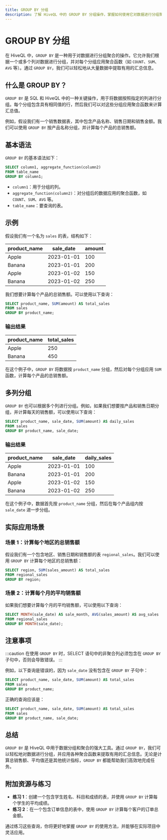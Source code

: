```yaml
---
title: GROUP BY 分组
description: 了解 HiveQL 中的 GROUP BY 分组操作，掌握如何使用它对数据进行分组聚合。
---
```


# GROUP BY 分组

在 HiveQL 中，`GROUP BY` 是一种用于对数据进行分组聚合的操作。它允许我们根据一个或多个列对数据进行分组，并对每个分组应用聚合函数（如 `COUNT`、`SUM`、`AVG` 等）。通过 `GROUP BY`，我们可以轻松地从大量数据中提取有用的汇总信息。

## 什么是 GROUP BY？

`GROUP BY` 是 SQL 和 HiveQL 中的一种关键操作，用于将数据按照指定的列进行分组。每个分组包含具有相同值的行，然后我们可以对这些分组应用聚合函数来计算汇总值。

例如，假设我们有一个销售数据表，其中包含产品名称、销售日期和销售金额。我们可以使用 `GROUP BY` 按产品名称分组，并计算每个产品的总销售额。

## 基本语法

`GROUP BY` 的基本语法如下：

```sql
SELECT column1, aggregate_function(column2)
FROM table_name
GROUP BY column1;
```

- `column1`：用于分组的列。
- `aggregate_function(column2)`：对分组后的数据应用的聚合函数，如 `COUNT`、`SUM`、`AVG` 等。
- `table_name`：要查询的表。

## 示例

假设我们有一个名为 `sales` 的表，结构如下：

| product_name | sale_date  | amount |
|--------------|------------|--------|
| Apple        | 2023-01-01 | 100    |
| Banana       | 2023-01-01 | 200    |
| Apple        | 2023-01-02 | 150    |
| Banana       | 2023-01-02 | 250    |

我们想要计算每个产品的总销售额。可以使用以下查询：

```sql
SELECT product_name, SUM(amount) AS total_sales
FROM sales
GROUP BY product_name;
```

### 输出结果

| product_name | total_sales |
|--------------|-------------|
| Apple        | 250         |
| Banana       | 450         |

在这个例子中，`GROUP BY` 将数据按 `product_name` 分组，然后对每个分组应用 `SUM` 函数，计算每个产品的总销售额。

## 多列分组

`GROUP BY` 也可以根据多个列进行分组。例如，如果我们想要按产品和销售日期分组，并计算每天的销售额，可以使用以下查询：

```sql
SELECT product_name, sale_date, SUM(amount) AS daily_sales
FROM sales
GROUP BY product_name, sale_date;
```

### 输出结果

| product_name | sale_date  | daily_sales |
|--------------|------------|-------------|
| Apple        | 2023-01-01 | 100         |
| Banana       | 2023-01-01 | 200         |
| Apple        | 2023-01-02 | 150         |
| Banana       | 2023-01-02 | 250         |

在这个例子中，数据首先按 `product_name` 分组，然后在每个产品组内按 `sale_date` 进一步分组。

## 实际应用场景

### 场景 1：计算每个地区的总销售额

假设我们有一个包含地区、销售日期和销售额的表 `regional_sales`。我们可以使用 `GROUP BY` 计算每个地区的总销售额：

```sql
SELECT region, SUM(sales_amount) AS total_sales
FROM regional_sales
GROUP BY region;
```

### 场景 2：计算每个月的平均销售额

如果我们想要计算每个月的平均销售额，可以使用以下查询：

```sql
SELECT MONTH(sale_date) AS sale_month, AVG(sales_amount) AS avg_sales
FROM regional_sales
GROUP BY MONTH(sale_date);
```

## 注意事项

:::caution
在使用 `GROUP BY` 时，SELECT 语句中的非聚合列必须包含在 `GROUP BY` 子句中，否则会导致错误。
:::

例如，以下查询是错误的，因为 `sale_date` 没有包含在 `GROUP BY` 子句中：

```sql
SELECT product_name, sale_date, SUM(amount) AS total_sales
FROM sales
GROUP BY product_name;
```

正确的查询应该是：

```sql
SELECT product_name, sale_date, SUM(amount) AS total_sales
FROM sales
GROUP BY product_name, sale_date;
```

## 总结

`GROUP BY` 是 HiveQL 中用于数据分组和聚合的强大工具。通过 `GROUP BY`，我们可以轻松地对数据进行分组，并应用各种聚合函数来提取有用的汇总信息。无论是计算总销售额、平均值还是其他统计指标，`GROUP BY` 都能帮助我们高效地完成任务。

## 附加资源与练习

- **练习 1**：创建一个包含学生姓名、科目和成绩的表，并使用 `GROUP BY` 计算每个学生的平均成绩。
- **练习 2**：在一个包含订单信息的表中，使用 `GROUP BY` 计算每个客户的订单总金额。

通过练习这些查询，你将更好地掌握 `GROUP BY` 的使用方法，并能够在实际项目中灵活应用。